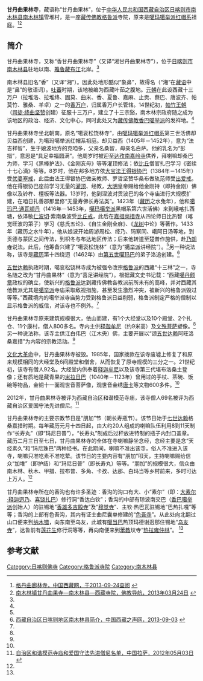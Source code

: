 {{Infobox Tibetan Buddhist monastery
|name =甘丹曲果林寺
|image =
|image size = 250px
|alt = 
|caption = 
|t=
|w=
|to = 
|ipa={{IPA|}}
|z=
|thdl=
|e=
|tc=甘丹曲果林寺
|s=甘丹曲果林寺
|p=
|m=
|k=
|pushpin_map = 
|latd =  | latm =  | lats =  | latNS = 
|longd=  | longm= | longs =| longEW = 
|iso_region = 
|map_caption = 
|mapsize = 
|location_country = {{PRC}}
|location = [[西藏自治区|西藏自治区]][[日喀则市|日喀则市]][[南木林县|南木林县]]
|coordinates_display =
|founded_by =
|date_founded =
|date_renovated =
|sect =[[格鲁派|格鲁派]]
|mather =
|children =
|dedicated_to = 
|tulku =
|head_lama = 
|head_mgh =
|no._of_monks = 
|architecture = 
|festivals =
|footnotes = 
}}
{{文物保护单位
| 级别 = 省级
| 省区市 = 西藏自治区
| 图片 = 
| 名称 = 湘甘丹曲果林寺
| 编号 = 5-35
| 分类 = 古建筑
| 时代 = 公元14世纪初
| 所在 = [[日喀则市|日喀则市]][[南木林县|南木林县]]
| 登录 = 2009年11月19日
}}

'''甘丹曲果林寺'''，藏语称“甘丹曲果林”，位于[[中华人民共和国|中华人民共和国]][[西藏自治区|西藏自治区]][[日喀则市|日喀则市]][[南木林县|南木林县]][[南木林镇|南木林镇]]雪堆村，是一座[[藏传佛教|藏传佛教]][[格鲁派|格鲁派]]寺院，原来是[[噶玛噶举派|噶玛噶举派]][[夏玛巴|红帽系]]祖庭。<ref name=zgxzw>[http://info.tibet.cn/newzt/rsxzzt/xzsm/t20050705_40286.htm 格丹曲廊林寺，中国西藏网，于2013-09-24查阅] {{webarchive|url=https://web.archive.org/web/20130927132625/http://info.tibet.cn/newzt/rsxzzt/xzsm/t20050705_40286.htm |date=2013-09-27 }}</ref><ref>[http://www.fjdh.com/ffzt/fjhy/ahsy2013/03/134844218136.html 南木林镇甘丹曲果寺—南木林县—西藏寺院，佛教导航，2013年03月24日] {{Wayback|url=http://www.fjdh.com/ffzt/fjhy/ahsy2013/03/134844218136.html |date=20130927211338 }}</ref>

==简介==
甘丹曲果林寺，又称“香甘丹曲果林寺”（又译“湘甘丹曲果林寺”），位于[[日喀则市|日喀则市]][[南木林县|南木林县]]驻地以南、[[雅鲁藏布江|雅鲁藏布江]]北岸。<ref name=zgxzw/>

南木林县旧名“香”（又译“湘”）。因此处地形酷似“象鼻”，故得名（“湘”在[[藏语|藏语]]中是“鼻”的敬语词）。[[吐蕃|吐蕃]]时期，该地被编为西藏叶茹之腹地。[[元朝|元朝]]在此设西藏十三万户（拉堆洛、拉堆绛、固莫、曲米、香、夏鲁、嘉麻、止贡、蔡巴、唐波齐、帕莫竹、雅桑、羊卓）之一的[[香万户|香万户]]，归属香万户长管辖。14世纪初，[[帕竹王朝|帕竹王朝]]（[[绛曲坚赞|司徒·绛曲坚赞]]创建）征服十三万户，建立了十三宗谿，南木林宗政府随之成为该地区的政治、经济、文化中心，同时此处又为[[藏传佛教|藏传佛教]][[香巴噶举派|香巴噶举派]]的发祥地。<ref name=zgxzw/>

甘丹曲果林寺坐北朝南，原名“噶衮松饶林寺”，由[[噶玛噶举派|噶玛噶举派]][[夏玛巴|红帽系]]第三世活佛却贝益西创建，为噶玛噶举派红帽系祖庭。却贝益西（1405年－1452年），意为“法吉祥智”，生于娘波地方的克咱多，父亲名桑智，母亲名白萨。他的乳名为“彭措”，意思是“具足幸福圆满”。他周岁时被迎至[[达孜南嘉岭寺|达孜南嘉岭寺]]供养，拜喇嘛却桑巴为师，学习《黑棒护法》、《金刚亥母》等等灌顶修法；依[[比丘|比丘]]僧官扎巴学习《密续十七心滴》等等。8岁时，他在邦多地方依[[噶玛巴|大宝法王]][[得银协巴|得银协巴]]（1384年－1415年）受[[优婆塞戒|优婆塞戒]]，此后由法王得银协巴做亲教师、罗哲坚赞华桑布做轨范师受[[出爱戒|出爱戒]]。他在得银协巴座前学习无量的[[灌顶|灌顶]]、经教，[[明朝|大明]]皇帝赐给他金刚持（即持金刚）佛像以及铃杵、檀板等法器。13岁时，他到涅波对贡波巴的各个寺庙进行大规模扩建，在咱日扎善郡那里修“无量寿佛长寿法类”。1423年（[[藏历|藏历]]之水兔年），他和[[噶玛巴·通瓦顿丹|噶玛巴·通瓦顿丹]]（1416年－1453年，[[噶玛噶举派|噶玛噶举派]]黑帽系第六世活佛）来到峨喀扎西塘，依泽敏[[仁波切|仁波切]]·索南桑波受[[比丘戒|比丘戒]]，此后在[[嘉措岗措寺|嘉措岗措寺]]从四论师日比热智（喀觉旺波的第子）学习《慈氏五论》、《自生金刚全庥》、《[[龙树|龙树]]中论》等著作。1433年（藏历之水牛年），他从娘波开始周游周松、绛乃、玛察同、峨阿日汤等地，到贡德与蒙区之间传法，到枳冬与布达地区传法；后来他转道至楚普作施供，赴[[乃朗寺|乃朗寺]]说法。此后，他筹备兴建了“噶衮松饶林”（意为“[[噶举派|噶举派]]讲经院”）。<ref name=zgxzw/>另一种说法称，该寺是[[藏历|藏历]]第十四绕迥（1462年）由[[噶玛巴|第五世噶玛巴]]的弟子洛追创建。<ref name=zgxzzs>[http://www.vtibet.cn/news/2013-09/03/cms356296article_2.shtml 西藏自治区日喀则地区南木林县简介，中国西藏之声网，2013-09-03] {{webarchive|url=https://web.archive.org/web/20130927183523/http://www.vtibet.cn/news/2013-09/03/cms356296article_2.shtml |date=2013-09-27 }}</ref>

[[五世达赖|五世达赖]]执政时期，噶衮松饶林寺成为被强令改宗[[格鲁派|格鲁派]]的西藏“十三林”之一，寺名随之改为“甘丹曲果林”（意为“喜足讲经院”）。根据藏文史书记载：“西藏[[甘丹颇章|噶丹颇章]]政权的确立，使新兴的[[格鲁派|格鲁派]]达到藏传佛教各教派前所未有的高峰，并对西藏其他教派尤其是[[噶举派|噶举派]]寺庙采取敌视措施，甚至发生激烈冲突，被新兴的格鲁派毁过等等。”西藏境内的噶举派寺庙势力受到格鲁派日益削弱，格鲁派制定严格的僧制以显示格鲁派的威信，对该寺也不例外。<ref name=zgxzw/>

甘丹曲果林寺原来建筑规模很大，依山而建，有1个大经堂以及10个殿堂、2个扎仓、11个康村，僧人800多名。寺内主供[[释迦牟尼|释迦牟尼]]（约9米高）及[[文殊菩萨|文殊菩萨]]塑像。<ref name=zgxzw/>另一种说法称，该寺主供江白伟巴（江木央）佛，主要开展以“颂[[五世达赖|五世达赖]]阿旺洛桑嘉措”为内容的宗教活动。<ref name=zgxzzs/>

[[文化大革命|文化大革命]]中，甘丹曲果林寺被毁。1985年，国家拨款在该寺废墟上修复了和原来规模相同的大经堂及6间殿堂和僧舍，从而恢复了原寺规模的三分之一。21世纪初，该寺有僧人92名。大经堂内供奉着[[释迦牟尼|释迦牟尼]]以及该寺第三代堪布洛桑土登像；还有质地是藏青果的[[米拉日巴|米拉日巴]]（1040年－1123年）曾用过的手杖、茶碗、饭碗等物品，金铜十一面观世音菩萨像，观世音金绣[[唐卡|唐卡]]等文物600多件。<ref name=zgxzw/>

2012年，甘丹曲果林寺被评为西藏自治区和谐模范寺庙，该寺僧人69名被评为西藏自治区爱国守法先进僧尼。<ref>[http://www.lasa.gov.cn/Item/38763.aspx 自治区和谐模范寺庙和爱国守法先进僧尼名单，中国拉萨，2012年05月03日] {{webarchive|url=https://web.archive.org/web/20130928220630/http://www.lasa.gov.cn/Item/38763.aspx |date=2013年09月28日 }}</ref>

甘丹曲果林寺的主要宗教节日是“朋加”节（朝长寿瓶节）。该节日始于[[七世达赖|七世达赖]]格桑嘉措时期。每年藏历元月十四日起，由大约20人组成的喇嘛队伍利用8到11天制作“长寿丸”（即“玛尼日普”），“长寿丸”制成后过秤放进特制的瓶子内封口盖章。藏历二月三日至七日，甘丹曲果林寺的全体在寺喇嘛静坐念经，念经主要是念“天经素久”和“玛尼珠巴”两种经书。在此期间，喇嘛不准出该寺，俗人不准进入该寺，喇嘛只准吃素不准吃荤。该节日的主要内容有“朋加”叩天，主持喇嘛赐给信众“加堆”（即护结）和“玛尼日普”（即长寿丸）等等。“朋加”的规模很大，信众由南木林、秋木、甲措、拉布普、多角、卡孜、达那、白玛当等乡村前来，多时可达上万人。<ref name=zgxzzs/>

甘丹曲果林寺所在的香沟也有许多圣迹：香沟的沟口有大、小“素尔”（即：[[释迦迥乃|大素尔·释迦迥乃]]、[[喜饶扎巴|喜饶扎巴]]）修行洞“香达白钦”；香沟的中部有琼波南交巴（[[香巴噶举派|香巴噶举派]]创始人）的驻锡地“[[香雄多吉殿寺|香雄多吉殿寺]]”及“[[穆觉寺|穆觉寺]]”、主钦·热巴瓦驻锡地“巴热扎嘎”等等；香沟的上部有色吾沟，其内有证士曲尼囊单修建的“[[色吾寺|色吾寺]]”。从此处向北翻过山口便来到[[纳木错|纳木错]]，向东南至乌友，此城有[[噶当派|噶当巴]]热顶玛德谢迥那住锡地“[[乌友寺|乌友寺]]”，达鲁前有[[莲花生|莲花生]]修行洞等等，再向南便来到[[苯教|苯教]]坟寺“[[热拉雍仲林寺|热拉雍仲林]]”。 <ref name=zgxzw/>

==参考文献==
{{reflist}}

{{日喀则地标}}
[[Category:日喀则佛寺|Category:日喀则佛寺]]
[[Category:格鲁派寺院|Category:格鲁派寺院]]
[[Category:南木林县|Category:南木林县]]
